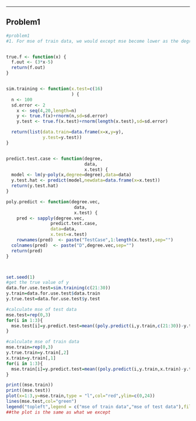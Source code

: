 ---


## Problem1

```r
#problem1
#1. For mse of train data, we would except mse become lower as the degree of freedom increase. For the test data, we would except the mse of the linear model would be the smallest.


true.f <- function(x) {
  f.out <- (3*x-5)
  return(f.out)
}


sim.training <- function(x.test=c(16)
                         ) {
  n <- 100
  sd.error <- 2
    x <- seq(4,20,length=n)
    y <- true.f(x)+rnorm(n,sd=sd.error)
    y.test <- true.f(x.test)+rnorm(length(x.test),sd=sd.error)

  return(list(data.train=data.frame(x=x,y=y),
              y.test=y.test))
}


predict.test.case <- function(degree,
                              data,
                              x.test) {
  model <- lm(y~poly(x,degree=degree),data=data)
  y.test.hat <- predict(model,newdata=data.frame(x=x.test))
  return(y.test.hat)
}

poly.predict <- function(degree.vec,
                          data,
                          x.test) {
    pred <- sapply(degree.vec,
                 predict.test.case,
                 data=data,
                 x.test=x.test)
    rownames(pred)  <- paste("TestCase",1:length(x.test),sep="")
  colnames(pred)  <- paste("D",degree.vec,sep="")
  return(pred)
}



set.seed(1)
#get the true value of y
data.for.use.test=sim.training(c(21:30))
y.train=data.for.use.test$data.train
y.true.test=data.for.use.test$y.test

#calculate mse of test data
mse.test=rep(0,3)
for(i in 1:3){
  mse.test[i]=y.predict.test=mean((poly.predict(i,y.train,c(21:30))-y.true.test)^2)
}

#calculate mse of train data
mse.train=rep(0,3)
y.true.train=y.train[,2]
x.train=y.train[,1]
for(i in 1:3){
  mse.train[i]=y.predict.test=mean((poly.predict(i,y.train,x.train)-y.true.train)^2)
}

print((mse.train))
print((mse.test))
plot(x=1:3,y=mse.train,type = "l",col="red",ylim=c(0,24))
lines(mse.test,col="green")
legend("topleft",legend = c("mse of train data","mse of test data"),fill=c("red","green"))
##the plot is the same as what we except
```


